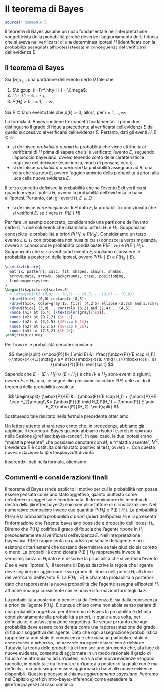 # Il teorema di Bayes {#chapter-teo-bayes}

```r
source("_common.R")
```

<!-- Il teorema di Bayes deriva da due teoremi fondamentali delle probabilità: il _teorema della probabilità composta_, ovvero $\ {\mbox{P}}(A\cap B)={\mbox{P}}(B){\mbox{P}}(A \mid B)={\mbox{P}}(A){\mbox{P}}(B \mid A)$, e il _teorema della probabilità assoluta_ (detto anche _teorema delle partizioni_), ovvero ${\mbox{P}}(B)=\sum _{{i=1}}^{n}{\mbox{P}}(A_{i}\cap B)=\sum _{{i=1}}^{n}{\mbox{P}}(A_{i}){\mbox{P}}(B \mid A_{i})$. Iniziamo con il teorema della probabilità assoluta. -->

Il teorema di Bayes assume un ruolo fondamentale nell'interpretazione soggettivista della probabilità perché descrive l'aggiornamento della fiducia che si aveva nel verificarsi di una determinata ipotesi $H$ (identificata con la probabilità assegnata all'ipotesi stessa) in conseguenza del verificarsi dell'evidenza $E$. 

## Il teorema di Bayes

::: {.theorem}
Sia $(H_i)_{i\geq 1}$ una partizione dell'evento certo $\Omega$ tale che

1. $\bigcup_{i=1}^\infty H_i = \Omega$;
2. $H_j \cap H_j = \emptyset, i\neq j$;
3. $P(H_i) > 0, i = 1, \dots, \infty$,

Sia $E \subseteq \Omega$ un evento tale che $p(E) > 0$, allora, per $i = 1, \dots, \infty$:

\begin{equation}
{\mbox{P}}(H_i \mid E) = \frac{{\mbox{P}}(E \mid H_i){\mbox{P}}(H_i)}{\sum_{j=1}^{\infty}{\mbox{P}}(H_j)P(E \mid H_j)}.
(\#eq:bayes2)
\end{equation}
:::

La formula di Bayes contiene tre concetti fondamentali. I primi due distinguono il grado di fiducia precedente al verificarsi dell'evidenza $E$ da quello successivo al verificarsi dell'evidenza $E$. Pertanto, dati gli eventi $H, E \subseteq \Omega$

- si definisce _probabilità a priori_ la probabilità che viene attribuita al verificarsi di $H$ prima di sapere che si è verificato l'evento $E$, seguendo l'approccio bayesiano, ovvero tenendo conto delle caratteristiche cognitive del decisore (esperienza, modo di pensare, ecc.);
- si definisce _probabilità a posteriori_ la probabilità assegnata ad $H$, una volta che sia noto $E$, ovvero l'aggiornamento della probabilità a priori alla luce della nuova evidenza $E$. 

Il terzo concetto definisce la probabilità che ha l'evento $E$ di verificarsi quando è vera l'ipotesi $H$, ovvero la probabilità dell'evidenza in base all'ipotesi. Pertanto, dati gli eventi $H, E \subseteq \Omega$

- si definisce _verosimiglianza_ di $H$ dato $E$, la probabilità condizionata che si verifichi $E$, se è vera $H$: $P (E \mid H)$. 

Per fare un esempio concreto, considerando una partizione dell'evento certo $\Omega$ in due soli eventi che chiamiamo ipotesi $H_1$ e $H_2$. Supponiamo conosciute le probabilità a priori $P(H_1)$ e $P(H_2)$. Consideriamo un terzo evento $E \subseteq \Omega$ con probabilità non nulla di cui si conosce la verosimiglianza, ovvero si conoscono le probabilità condizionate  ${\mbox{P}}(E \mid H_1)$ e $P(E \mid H_2)$. Supponendo che si sia verificato l'evento $E$, vogliamo conoscere le probabilità a posteriori delle ipotesi, ovvero $P(H_1 \mid E)$ e $P(H_2 \mid E)$. 

```tikz
\usetikzlibrary{
  matrix, patterns, calc, fit, shapes, chains, snakes,
  arrows.meta, arrows, backgrounds, trees, positioning,
  lindenmayersystems
}
\begin{tikzpicture}[scale=.8]
  % \draw[thick] (0,0) -- (0,5) -- (8,5) -- (8,0) -- (0,0);
  \draw[thick] (0,0) rectangle (8,5);
  \draw[thick, color=gray!15, fill] (4,2.5) ellipse (2.7cm and 1.7cm);
  \draw[thick] (3,0) .. controls (6,2) and (2,4) .. (4,5);
  \node (n1) at (6,4) {\textcolor{gray}{$E$}};
  \node (n2) at (0.7,2) {$H_1$};
  \node (n2) at (3,2.5) {$E\cap H_1$};
  \node (n2) at (5,2.5) {$E\cap H_2$};
  \node (n3) at (7.5,2) {$H_2$};
\end{tikzpicture}
```

Per trovare le probabilità cercate scriviamo:

$$
\begin{split}
{\mbox{P}}(H_1 \mid E) &= \frac{{\mbox{P}}(E \cap H_1)}{{\mbox{P}}(E)}\notag\\
              &= \frac{{\mbox{P}}(E \mid H_1){\mbox{P}}(H_1)}{{\mbox{P}}(E)}.
\end{split}
$$

Sapendo che $E = (E \cap H_1) \cup (E \cap H_2)$ e che $H_1$ e $H_2$ sono eventi disgiunti, ovvero $H_1 \cap H_2 = \emptyset$, ne segue che possiamo calcolare ${\mbox{P}}(E)$ utilizzando il teorema della probabilità assoluta:

$$
\begin{split}
{\mbox{P}}(E) &= {\mbox{P}}(E \cap H_1) + {\mbox{P}}(E \cap H_2)\notag\\
     &= {\mbox{P}}(E \mid H_1)P(H_1) + {\mbox{P}}(E \mid H_2){\mbox{P}}(H_2).
\end{split}
$$

\noindent
Sostituendo tale risultato nella formula precedente otteniamo:

\begin{equation}
{\mbox{P}}(H_1 \mid E) = \frac{{\mbox{P}}(E \mid H_1){\mbox{P}}(H_1)}{{\mbox{P}}(E \mid H_1){\mbox{P}}(H_1) + {\mbox{P}}(E \mid H_2)P(H_2)}.
(\#eq:bayes1)
\end{equation}

Un lettore attento si sarà reso conto che, in precedenza, abbiamo già applicato il teorema di Bayes quando abbiamo risolto l'esercizio riportato nella Sezione \@ref(sec:bayes-cancer). In quel caso, le due ipotesi erano "malattia presente", che possiamo denotare con $M$, e "malattia assente", $M^\complement$. L'evidenza $E$ è costituita dal risultato positivo al test, ovvero $+$. Con questa nuova notazione la \@ref(eq:bayes1) diventa:

\begin{equation}
{\mbox{P}}(M \mid +) = \frac{{\mbox{P}}(+ \mid M) {\mbox{P}}(M)}{{\mbox{P}}(+ \mid M) {\mbox{P}}(M) + {\mbox{P}}(+ \mid M^\complement) {\mbox{P}}(M^\complement)}\notag
\end{equation}

Inserendo i dati nella formula, otteniamo 

\begin{align}
{\mbox{P}}(M \mid +) &= \frac{0.9 \cdot 10/1000}{0.9 \cdot 10/1000 + 99 / 990 \cdot 990 / 1000} \notag\\
&= \frac{9}{108}.\notag
\end{align}


## Commenti e considerazioni finali {-}

Il teorema di Bayes rende esplicito il motivo per cui la probabilità non possa essere pensata come uno stato oggettivo, quanto piuttosto come un'inferenza soggettiva e condizionata. Il denominatore del membro di destra della \@ref(eq:bayes2) è un semplice fattore di normalizzazione. Nel numeratore compaiono invece due quantità: ${\mbox{P}}(H_i$) e ${\mbox{P}}(E \mid H_i)$. La probabilità ${\mbox{P}}(H_i$) è la probabilità _probabilità a priori_ (_prior_) dell'ipotesi $H_i$ e rappresenta l'informazione che l'agente bayesiano possiede a proposito dell'ipotesi $H_i$. Diremo che ${\mbox{P}}(H_i)$ codifica il grado di fiducia che l'agente ripone in $H_i$ precedentemente al verificarsi dell'evidenza $E$. Nell'interpretazione bayesiana, ${\mbox{P}}(H_i)$ rappresenta un giudizio personale dell'agente e non esistono criteri esterni che possano determinare se tale giudizio sia coretto o meno. La probabilità condizionata ${\mbox{P}}(E \mid H_i)$ rappresenta invece la verosimiglianza di $H_i$ dato $E$ e descrive la plausibilità che si verifichi l'evento $E$ se è vera l'ipotesi $H_i$. Il teorema di Bayes descrive la regola che l'agente deve seguire per aggiornare il suo grado di fiducia nell'ipotesi $H_i$ alla luce del verificarsi dell'evento $E$. La ${\mbox{P}}(H_i \mid E)$ è chiamata probabilità a posteriori dato che rappresenta la nuova probabilità che l'agente assegna all'ipotesi $H_i$ affinché rimanga consistente con le nuove informazioni fornitegli da $E$.

La probabilità a posteriori dipende sia dall'evidenza $E$, sia dalla conoscenza a priori dell'agente ${\mbox{P}}(H_i)$. È dunque chiaro come non abbia senso parlare di una probabilità oggettiva: per il teorema di Bayes la probabilità è definita condizionatamente alla probabilità a priori, la quale a sua volta, per definizione, è un'assegnazione soggettiva. Ne segue pertanto che ogni probabilità deve essere considerata come una rappresentazione del grado di fiducia soggettiva dell'agente. Dato che ogni assegnazione probabilistica rappresenta uno stato di conoscenza e che ciascun particolare stato di conoscenza è arbitrario, un accordo tra agenti diversi non è richiesto. Tuttavia, la teoria delle probabilità ci fornisce uno strumento che, alla luce di nuove evidenze, consente di aggiornare in un modo razionale il grado di fiducia che attribuiamo ad un'ipotesi, via via che nuove evidenze vengono raccolte, in modo tale da formulare un'ipotesi a posteriori la quale non è mai definitiva, ma può sempre essere aggiornata in base alle nuove evidenze disponibili. Questo processo si chiama _aggiornamento bayesiano_. Vedremo nel Capitolo \@ref(ch:intro-bayes-inference) come estendere la \@ref(eq:bayes2) al caso continuo.



<!-- Esercizi uleriori sono proposti nelle Appendici \@ref(appendix:bayes-updating) e \@ref(appendix:exrc-abs-prob). -->

<!-- ::: {.remark} -->
<!-- Qual è la pronuncia di "Bayesian"? Per saperlo possiamo seguire [questo link](https://bayes-rules.github.io/posts/fun/). -->
<!-- ::: -->

<!-- Il teorema di Bayes costituisce il fondamento dell'approccio più moderno -->
<!-- della statistica, quello appunto detto bayesiano. Chi usa il teorema di -->
<!-- Bayes non è, solo per questo motivo, "bayesiano": ci vuole ben altro. Ci -->
<!-- vuole un modo diverso per intendere il significato della probabilità e -->
<!-- un modo diverso per intendere gli obiettivi dell'inferenza statistica. In anni recenti, una gran parte della comunità scientifica ha riconosciuto all'approccio bayesiano il merito di consentire lo sviluppo di modelli anche molto complessi senza richiedere, d'altra parte, conoscenze matematiche troppo avanzate all'utente. Per questa ragione l'approccio bayesiano sta prendendo sempre più piede, anche in psicologia. -->




<!-- <!-- ::: {.exercise} --> 
<!-- <!-- Consideriamo un'urna che contiene 5 palline rosse e 2 palline verdi. Due --> 
<!-- <!-- palline vengono estratte, una dopo l'altra. Vogliamo sapere la --> 
<!-- <!-- probabilità dell'evento "la seconda pallina estratta è rossa". --> 

<!-- <!-- Lo spazio campionario è $\Omega = \{RR, RV, VR, VV\}$. Chiamiamo $R_1$ --> 
<!-- <!-- l'evento "la prima pallina estratta è rossa", $V_1$ l'evento "la prima --> 
<!-- <!-- pallina estratta è verde", $R_2$ l'evento "la seconda pallina estratta è -->
<!-- <!-- rossa" e $V_2$ l'evento "la seconda pallina estratta è verde". Dobbiamo --> 
<!-- <!-- trovare $P(R_2)$ e possiamo risolvere il problema usando il teorema --> 
<!-- <!-- della probabilità --> 
<!-- <!-- totale \@ref(eq:prob-total-1b): --> 

<!-- <!-- $$ --> 
<!-- <!-- \begin{split} --> 
<!-- <!-- P(R_2) &= P(R_2 \mid R_1) P(R_1) + P(R_2 \mid V_1)P(V_1)\\ --> 
<!-- <!-- &= \frac{4}{6} \cdot \frac{5}{7} + \frac{5}{6} \cdot \frac{2}{7} \\ --> 
<!-- <!-- &= \frac{30}{42} = \frac{5}{7}. --> 
<!-- <!-- \end{split} --> 
<!-- <!-- $$ --> 

<!-- <!-- Se la prima estrazione è quella di una pallina rossa, nell'urna restano --> 
<!-- <!-- 4 palline rosse e due verdi, dunque, la probabilità che la seconda --> 
<!-- <!-- estrazione produca una pallina rossa è uguale a 4/6. La probabilità di --> 
<!-- <!-- una pallina rossa nella prima estrazione è 5/7. Se la prima estrazione è --> 
<!-- <!-- quella di una pallina verde, nell'urna restano 5 palline rosse e una --> 
<!-- <!-- pallina verde, dunque, la probabilità che la seconda estrazione produca -->
<!-- <!-- una pallina rossa è uguale a 5/6. La probabilità di una pallina verde --> 
<!-- <!-- nella prima estrazione è 2/7. --> 
<!-- <!-- ::: --> 

<!-- ## Il teorema di Bayes -->

<!-- Introduciamo ora il teorema di Bayes considerando un caso specifico per poi esaminarlo nella sua forma più generale. Sia $\{F_1, F_2\}$ una partizione dello spazio campionario $\Omega$. Consideriamo un terzo evento $E \subset \Omega$ con probabilità non nulla di cui si conoscono le probabilità condizionate rispetto ad $F_1$ e a $F_2$, ovvero ${\mbox{P}}(E \mid F_1)$ e $P(E \mid F_2)$. È chiaro per le ipotesi fatte che se si verifica $E$ deve anche essersi verificato almeno uno degli eventi $F_1$ e $F_2$. Supponendo che si sia verificato l'evento $E$, ci chiediamo: qual è la probabilità che si sia verificato $F_1$ piuttosto che $F_2$? -->

<!-- ```{tikz echo=FALSE, fig.cap="", fig.ext='png', fig.width = 2, cache=TRUE, out.width="45%"} -->
<!-- \usetikzlibrary{ -->
<!--   matrix, patterns, calc, fit, shapes, chains, snakes, -->
<!--   arrows.meta, arrows, backgrounds, trees, positioning, -->
<!--   lindenmayersystems -->
<!-- } -->
<!-- \begin{tikzpicture}[scale=.8] -->
<!--   % \draw[thick] (0,0) -- (0,5) -- (8,5) -- (8,0) -- (0,0); -->
<!--   \draw[thick] (0,0) rectangle (8,5); -->
<!--   \draw[thick, color=gray!15, fill] (4,2.5) ellipse (2.7cm and 1.7cm); -->
<!--   \draw[thick] (3,0) .. controls (6,2) and (2,4) .. (4,5); -->
<!--   \node (n1) at (6,4) {\textcolor{gray}{$E$}}; -->
<!--   \node (n2) at (0.7,2) {$F_1$}; -->
<!--   \node (n2) at (3,2.5) {$E\cap F_1$}; -->
<!--   \node (n2) at (5,2.5) {$E\cap F_2$}; -->
<!--   \node (n3) at (7.5,2) {$F_2$}; -->
<!-- \end{tikzpicture} -->
<!-- ``` -->

<!-- Per rispondere alla domanda precedente scriviamo: -->

<!-- $$ -->
<!-- \begin{split} -->
<!-- {\mbox{P}}(F_1 \mid E) &= \frac{{\mbox{P}}(E \cap F_1)}{{\mbox{P}}(E)}\notag\\ -->
<!--               &= \frac{{\mbox{P}}(E \mid F_1){\mbox{P}}(F_1)}{{\mbox{P}}(E)}. -->
<!-- \end{split} -->
<!-- $$ -->

<!-- Sapendo che $E = (E \cap F_1) \cup (E \cap F_2)$ e che $F_1$ e $F_2$ sono eventi disgiunti, ovvero $F_1 \cap F_2 = \emptyset$, ne segue che possiamo calcolare ${\mbox{P}}(E)$ utilizzando il teorema della probabilità assoluta: -->

<!-- $$ -->
<!-- \begin{split} -->
<!-- {\mbox{P}}(E) &= {\mbox{P}}(E \cap F_1) + {\mbox{P}}(E \cap F_2)\notag\\ -->
<!--      &= {\mbox{P}}(E \mid F_1)P(F_1) + {\mbox{P}}(E \mid F_2){\mbox{P}}(F_2). -->
<!-- \end{split} -->
<!-- $$ -->

<!-- \noindent -->
<!-- Sostituendo il risultato precedente nella formula della probabilità condizionata $P(F_1 \mid E)$ otteniamo: -->

<!-- \begin{equation} -->
<!-- {\mbox{P}}(F_1 \mid E) = \frac{{\mbox{P}}(E \mid F_1){\mbox{P}}(F_1)}{{\mbox{P}}(E \mid F_1){\mbox{P}}(F_1) + {\mbox{P}}(E \mid F_2)P(F_2)}. -->
<!-- (\#eq:bayes1) -->
<!-- \end{equation} -->

<!-- \noindent -->
<!-- La \@ref(eq:bayes1) si generalizza facilmente al caso di più di due eventi disgiunti, come indicato di seguito. -->

<!-- ::: {.theorem} -->
<!-- Sia $E$ un evento contenuto in $F_1 \cup \dots \cup F_k$, dove gli eventi $F_j, j=1, \dots, k$ sono a due a due incompatibili e necessari. Allora per ognuno dei suddetti eventi $F_j$ vale la seguente formula: -->

<!-- \begin{equation} -->
<!-- {\mbox{P}}(F_j \mid E) = \frac{{\mbox{P}}(E \mid F_j){\mbox{P}}(F_j)}{\sum_{j=1}^{k}{\mbox{P}}(F_j)P(E \mid F_j)}. -->
<!-- (\#eq:bayes2) -->
<!-- \end{equation} -->
<!-- ::: -->

<!-- \noindent -->
<!-- La \@ref(eq:bayes2) prende il nome di *teorema di Bayes* e mostra che la conoscenza del verificarsi dell'evento $E$ modifica la probabilità che avevamo attribuito all'evento $F_j$. Nella \@ref(eq:bayes2) la probabilità condizionata ${\mbox{P}}(F_j \mid E)$ prende il nome di probabilità _a posteriori_ dell'evento $F_j$: il termine "a posteriori" sta a significare "dopo che è noto che si è verificato l'evento $E$". -->

